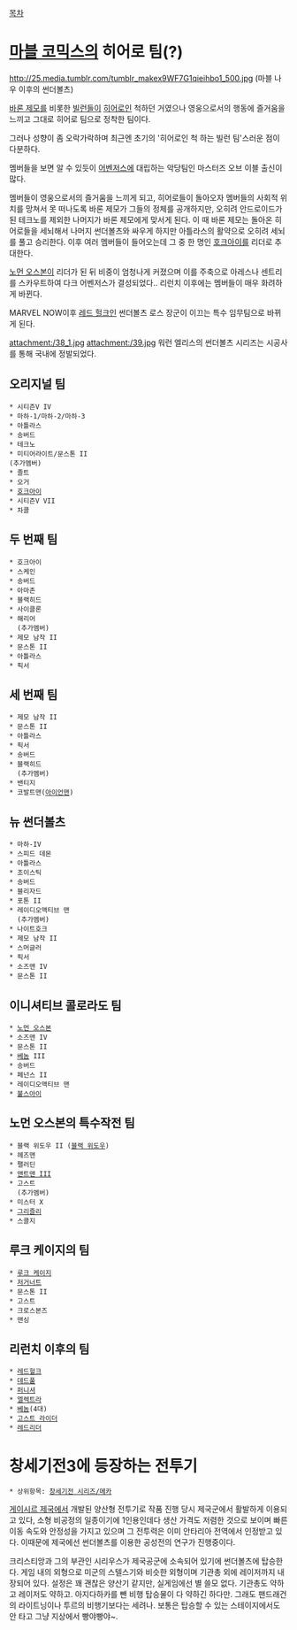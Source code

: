 [[목차]]
= [[마블 코믹스]]의 히어로 팀(?) =
http://25.media.tumblr.com/tumblr_makex9WF7G1qieihbo1_500.jpg
(마블 나우 이후의 썬더볼츠)

[[바론 제모]]를 비롯한 [[빌런]]들이 [[히어로]]인 척하던 거였으나 영웅으로서의 행동에 즐거움을 느끼고 그대로 히어로 팀으로 정착한 팀이다.

그러나 성향이 좀 오락가락하며 최근엔 초기의 '히어로인 척 하는 빌런 팀'스러운 점이 다분하다.

멤버들을 보면 알 수 있듯이 [[어벤저스]]에 대립하는 악당팀인 마스터즈 오브 이블 출신이 많다.

멤버들이 영웅으로서의 즐거움을 느끼게 되고, 히어로들이 돌아오자 멤버들의 사회적 위치를 망쳐서 못 떠나도록 바론 제모가 그들의 정체를 공개하지만, 오히려 안드로이드가 된 테크노를 제외한 나머지가 바론 제모에게 맞서게 된다. 이 때 바론 제모는 돌아온 히어로들을 세뇌해서 나머지 썬더볼츠와 싸우게 하지만 아틀라스의 활약으로 오히려 세뇌를 풀고 승리한다. 이후 여러 멤버들이 들어오는데 그 중 한 명인 [[호크아이(마블 코믹스)|호크아이]]를 리더로 추대한다.

[[노먼 오스본]]이 리더가 된 뒤 비중이 엄청나게 커졌으며 이를 주축으로 아레스나 센트리를 스카우트하여 다크 어벤저스가 결성되었다.. 리런치 이후에는 멤버들이 매우 화려하게 바뀐다.

MARVEL NOW이후 [[레드 헐크]]인 썬더볼츠 로스 장군이 이끄는 특수 임무팀으로 바뀌게 된다.

attachment:/38_1.jpg attachment:/39.jpg
워런 엘리스의 썬더볼츠 시리즈는 시공사를 통해 국내에 정발되었다.

== 오리지널 팀 ==
 * 시티즌V IV
 * 마하-1/마하-2/마하-3
 * 아틀라스
 * 송버드
 * 테크노
 * 미티어라이트/문스톤 II
 (추가멤버)
 * 졸트
 * 오거
 * [[호크아이(마블 코믹스)|호크아이]]
 * 시티즌V VII
 * 차콜

== 두 번째 팀 ==
 * 호크아이
 * 스케인
 * 송버드
 * 아마존
 * 블랙히드
 * 사이클론
 * 해리어
   (추가멤버)
 * 제모 남작 II
 * 문스톤 II
 * 아틀라스
 * 픽서

== 세 번째 팀 ==
 * 제모 남작 II
 * 문스톤 II
 * 아틀라스
 * 픽서
 * 송버드
 * 블랙히드
   (추가멤버)
 * 밴티지
 * 코발트맨([[아이언맨]])

== 뉴 썬더볼츠 ==
 * 마하-IV
 * 스피드 데몬
 * 아틀라스
 * 조이스틱
 * 송버드
 * 블리자드
 * 포톤 II
 * 레이디오액티브 맨
   (추가멤버)
 * 나이트호크
 * 제모 남작 II
 * 스머글러
 * 픽서
 * 소즈맨 IV
 * 문스톤 II

== 이니셔티브 콜로라도 팀 ==
 * [[노먼 오스본]]
 * 소즈맨 IV
 * 문스톤 II
 * [[베놈(마블 코믹스)|베놈]] III
 * 송버드
 * 페넌스 II
 * 레이디오액티브 맨
 * [[불스아이]]

== 노먼 오스본의 특수작전 팀 ==
 * 블랙 위도우 II ([[블랙 위도우]])
 * 헤즈맨
 * 팰러딘
 * [[에릭 오그레이디|앤트맨 III]]
 * 고스트
   (추가멤버)
 * 미스터 X
 * [[그리즐리]]
 * 스콜지

== 루크 케이지의 팀 ==
 * [[루크 케이지]]
 * [[저거너트]]
 * 문스톤 II
 * 고스트
 * 크로스본즈
 * 맨싱

== 리런치 이후의 팀 ==
 * [[레드헐크]]
 * [[데드풀]]
 * [[퍼니셔]]
 * [[엘렉트라]]
 * [[베놈]](4대)
 * [[고스트 라이더]]
 * [[레드리더]]

= 창세기전3에 등장하는 전투기 =
 * 상위항목: [[창세기전 시리즈/메카]]

[[게이시르 제국]]에서 개발된 양산형 전투기로 작품 진행 당시 제국군에서 활발하게 이용되고 있다, 소형 비공정의 일종이기에 1인용인데다 생산 가격도 저렴한 것으로 보이며 빠른 이동 속도와 안정성을 가지고 있으며 그 전투력은 이미 안타리아 전역에서 인정받고 있다. 이때문에 제국에선 썬더볼츠를 이용한 공성전의 연구가 진행중이다.

크리스티앙과 그의 부관인 시리우스가 제국공군에 소속되어 있기에 썬더볼츠에 탑승한다. 게임 내의 외형으로 미군의 스텔스기와 비슷한 외형이며 기관총 외에 레이저까지 내장되어 있다.
설정은 꽤 괜찮은 양산기 같지만, 실게임에선 별 쓸모 없다. 기관총도 약하고 레이저도 약하고. 아지다하카를 뺀 비행 탑승물이 다 약하긴 하다만. 그래도 팬드래건의 라이트닝이나 투르의 비행기보다는 세려나. 
보통은 탑승할 수 있는 스테이지에서도 안 타고 그냥 지상에서 빵야빵야~.
